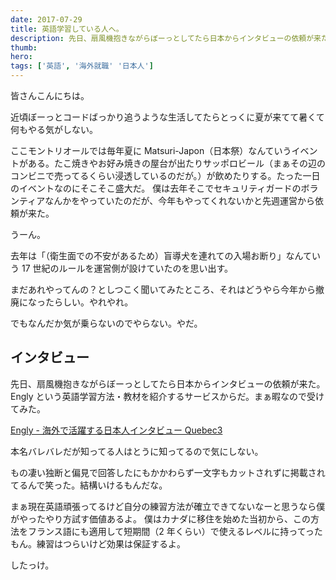 ```yaml
---
date: 2017-07-29
title: 英語学習している人へ。
description: 先日、扇風機抱きながらぼーっとしてたら日本からインタビューの依頼が来た。Englyという英語学習方法・教材を紹介するサービスからだ。まぁ暇なので受けてみた。
thumb:
hero:
tags: ['英語', '海外就職' '日本人']
---
```


皆さんこんにちは。

近頃ぼーっとコードばっかり追うような生活してたらとっくに夏が来てて暑くて何もやる気がしない。

ここモントリオールでは毎年夏に Matsuri-Japon（日本祭）なんていうイベントがある。たこ焼きやお好み焼きの屋台が出たりサッポロビール（まぁその辺のコンビニで売ってるくらい浸透しているのだが。）が飲めたりする。たった一日のイベントなのにそこそこ盛大だ。
僕は去年そこでセキュリティガードのボランティアなんかをやっていたのだが、今年もやってくれないかと先週運営から依頼が来た。

うーん。

去年は「（衛生面での不安があるため）盲導犬を連れての入場お断り」なんていう 17 世紀のルールを運営側が設けていたのを思い出す。

まだあれやってんの？としつこく聞いてみたところ、それはどうやら今年から撤廃になったらしい。やれやれ。

でもなんだか気が乗らないのでやらない。やだ。

## インタビュー

先日、扇風機抱きながらぼーっとしてたら日本からインタビューの依頼が来た。Engly という英語学習方法・教材を紹介するサービスからだ。まぁ暇なので受けてみた。

[Engly - 海外で活躍する日本人インタビュー Quebec3](http://englishhub.jp/feature/komiyama.html 'Engly.jpのウェブサイト')

本名バレバレだが知ってる人はとうに知ってるので気にしない。

もの凄い独断と偏見で回答したにもかかわらず一文字もカットされずに掲載されてるんで笑った。結構いけるもんだな。

まぁ現在英語頑張ってるけど自分の練習方法が確立できてないなーと思うなら僕がやったやり方試す価値あるよ。 僕はカナダに移住を始めた当初から、この方法をフランス語にも適用して短期間（2 年くらい）で使えるレベルに持ってったもん。練習はつらいけど効果は保証するよ。

したっけ。
